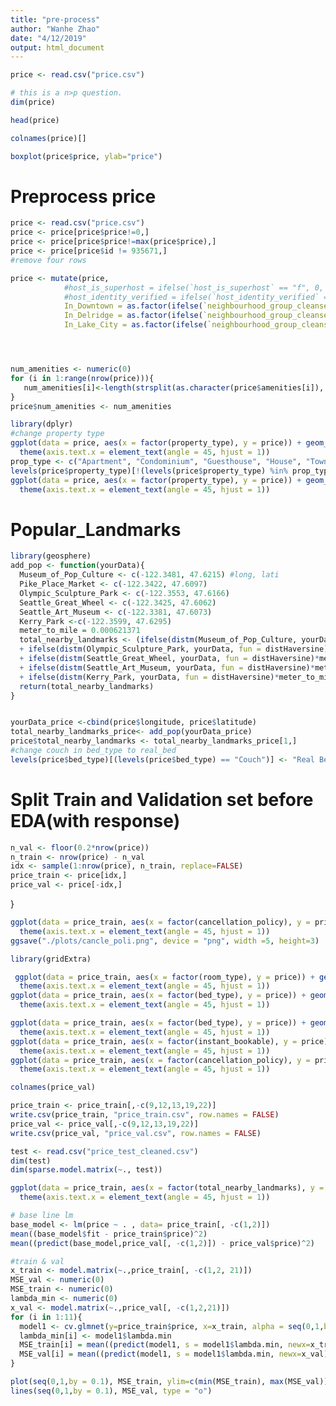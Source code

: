 ```yaml
---
title: "pre-process"
author: "Wanhe Zhao"
date: "4/12/2019"
output: html_document
---
```


```r
price <- read.csv("price.csv")
```





```r
# this is a n>p question.
dim(price)
```
```r
head(price)
```

```r
colnames(price)[]
```










```r
boxplot(price$price, ylab="price")
```


# Preprocess price
```r
price <- read.csv("price.csv")
price <- price[price$price!=0,]
price <- price[price$price!=max(price$price),]
price <- price[price$id != 935671,]
#remove four rows

price <- mutate(price, 
            #host_is_superhost = ifelse(`host_is_superhost` == "f", 0, 1),
            #host_identity_verified = ifelse(`host_identity_verified` == "f",0, 1),
            In_Downtown = as.factor(ifelse(`neighbourhood_group_cleansed` =="Downtown", "t", "f")),
            In_Delridge = as.factor(ifelse(`neighbourhood_group_cleansed`=="Delridge", "t", "f")),
            In_Lake_City = as.factor(ifelse(`neighbourhood_group_cleansed`=="Lake City", "t","f")))




num_amenities <- numeric(0)
for (i in 1:range(nrow(price))){
   num_amenities[i]<-length(strsplit(as.character(price$amenities[i]), ",")[[1]])
}
price$num_amenities <- num_amenities


```

```r
library(dplyr)
#change property type
ggplot(data = price, aes(x = factor(property_type), y = price)) + geom_boxplot() + labs(x = "property_type", y="price") + ylim(0, 600)+
  theme(axis.text.x = element_text(angle = 45, hjust = 1))
prop_type <- c("Apartment", "Condominium", "Guesthouse", "House", "Townhouse", "Serviced apartment", "Guest suite")
levels(price$property_type)[!(levels(price$property_type) %in% prop_type)] <- rep("Other", times=20)
ggplot(data = price, aes(x = factor(property_type), y = price)) + geom_boxplot() + labs(x = "property_type", y="price") + ylim(0, 600)+
  theme(axis.text.x = element_text(angle = 45, hjust = 1))
```


# Popular_Landmarks

```r
library(geosphere)
add_pop <- function(yourData){
  Museum_of_Pop_Culture <- c(-122.3481, 47.6215) #long, lati
  Pike_Place_Market <- c(-122.3422, 47.6097)
  Olympic_Sculpture_Park <- c(-122.3553, 47.6166)
  Seattle_Great_Wheel <- c(-122.3425, 47.6062)
  Seattle_Art_Museum <- c(-122.3381, 47.6073)
  Kerry_Park <-c(-122.3599, 47.6295)
  meter_to_mile = 0.000621371
  total_nearby_landmarks <- (ifelse(distm(Museum_of_Pop_Culture, yourData, fun = distHaversine)*meter_to_mile <1, 1, 0) + ifelse(distm(Pike_Place_Market, yourData, fun = distHaversine)*meter_to_mile <1, 1, 0)
  + ifelse(distm(Olympic_Sculpture_Park, yourData, fun = distHaversine)*meter_to_mile <1, 1, 0)
  + ifelse(distm(Seattle_Great_Wheel, yourData, fun = distHaversine)*meter_to_mile <1, 1, 0)
  + ifelse(distm(Seattle_Art_Museum, yourData, fun = distHaversine)*meter_to_mile <1, 1, 0)
  + ifelse(distm(Kerry_Park, yourData, fun = distHaversine)*meter_to_mile <1, 1, 0))
  return(total_nearby_landmarks)
}


yourData_price <-cbind(price$longitude, price$latitude)
total_nearby_landmarks_price<- add_pop(yourData_price)
price$total_nearby_landmarks <- total_nearby_landmarks_price[1,]
#change couch in bed_type to real_bed
levels(price$bed_type)[(levels(price$bed_type) == "Couch")] <- "Real Bed"
```

# Split Train and Validation set before EDA(with response)
```r

n_val <- floor(0.2*nrow(price))
n_train <- nrow(price) - n_val
idx <- sample(1:nrow(price), n_train, replace=FALSE)
price_train <- price[idx,]
price_val <- price[-idx,]
```

}
```r
ggplot(data = price_train, aes(x = factor(cancellation_policy), y = price)) + geom_boxplot() + labs(x = "cancellation_policy", y="price") + 
  theme(axis.text.x = element_text(angle = 45, hjust = 1))
ggsave("./plots/cancle_poli.png", device = "png", width =5, height=3)
```


```r
library(gridExtra)

 ggplot(data = price_train, aes(x = factor(room_type), y = price)) + geom_boxplot() + labs(x = "room_type", y="price") + ylim(0, 500)+
  theme(axis.text.x = element_text(angle = 45, hjust = 1))
ggplot(data = price_train, aes(x = factor(bed_type), y = price)) + geom_boxplot() + labs(x = "bed_type", y="price") + ylim(0, 500)+
  theme(axis.text.x = element_text(angle = 45, hjust = 1))

ggplot(data = price_train, aes(x = factor(bed_type), y = price)) + geom_boxplot() + labs(x = "bed_type", y="price") + ylim(0, 500)+
  theme(axis.text.x = element_text(angle = 45, hjust = 1))
ggplot(data = price_train, aes(x = factor(instant_bookable), y = price)) + geom_boxplot() + labs(x = "instant_bookable", y="price") + ylim(0, 500)+
  theme(axis.text.x = element_text(angle = 45, hjust = 1))
ggplot(data = price_train, aes(x = factor(cancellation_policy), y = price)) + geom_boxplot() + labs(x = "cancellation_policy", y="price") +
  theme(axis.text.x = element_text(angle = 45, hjust = 1))


```

```r
colnames(price_val)
```


```r

price_train <- price_train[,-c(9,12,13,19,22)]
write.csv(price_train, "price_train.csv", row.names = FALSE)
price_val <- price_val[,-c(9,12,13,19,22)]
write.csv(price_val, "price_val.csv", row.names = FALSE)
```

```r
test <- read.csv("price_test_cleaned.csv")
dim(test)
dim(sparse.model.matrix(~., test))
```

```r
ggplot(data = price_train, aes(x = factor(total_nearby_landmarks), y = price)) + geom_boxplot() + labs(x = "total_nearby_landmarks", y="price") + ylim(0, 500)+
  theme(axis.text.x = element_text(angle = 45, hjust = 1))
```

```r
# base line lm
base_model <- lm(price ~ . , data= price_train[, -c(1,2)])
mean((base_model$fit - price_train$price)^2)
mean((predict(base_model,price_val[, -c(1,2)]) - price_val$price)^2)
```





```r
#train & val
x_train <- model.matrix(~.,price_train[, -c(1,2, 21)])
MSE_val <- numeric(0)
MSE_train <- numeric(0)
lambda_min <- numeric(0)
x_val <- model.matrix(~.,price_val[, -c(1,2,21)])
for (i in 1:11){
  model1 <- cv.glmnet(y=price_train$price, x=x_train, alpha = seq(0,1,by = 0.1)[i],family="gaussian")
  lambda_min[i] <- model1$lambda.min
  MSE_train[i] = mean((predict(model1, s = model1$lambda.min, newx=x_train)-price_train$price)^2)
  MSE_val[i] = mean((predict(model1, s = model1$lambda.min, newx=x_val) - price_val$price)^2) 
}


```

```r

plot(seq(0,1,by = 0.1), MSE_train, ylim=c(min(MSE_train), max(MSE_val)), type = "o")
lines(seq(0,1,by = 0.1), MSE_val, type = "o")
```














